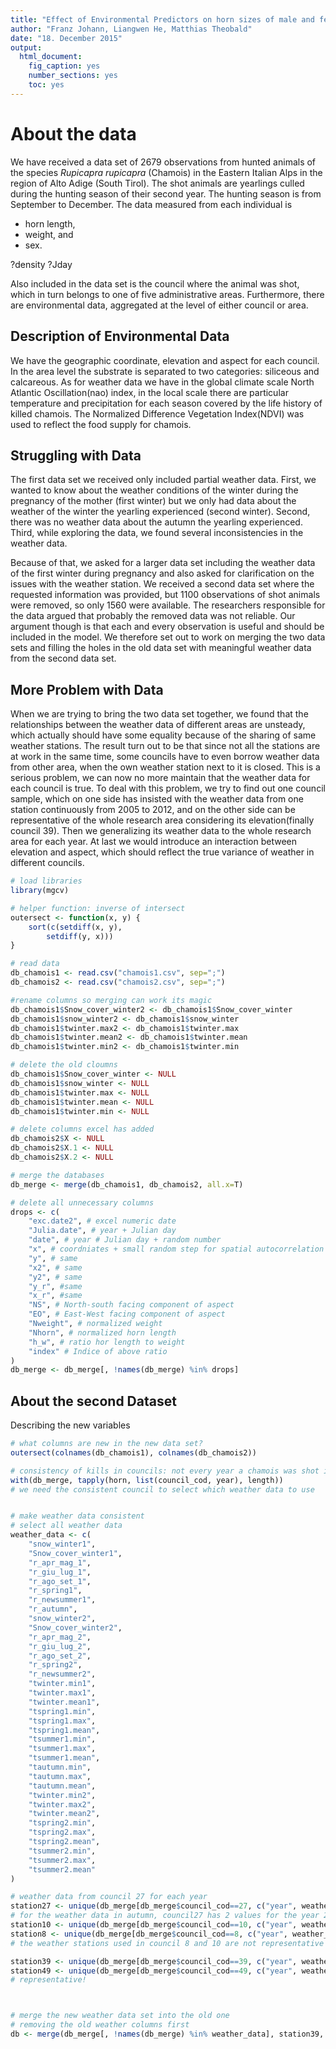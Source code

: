 ```yaml
---
title: "Effect of Environmental Predictors on horn sizes of male and female Chamois in the Eastern Italian Alps"
author: "Franz Johann, Liangwen He, Matthias Theobald"
date: "18. December 2015"
output: 
  html_document: 
    fig_caption: yes
    number_sections: yes
    toc: yes
---
```


# About the data
We have received a data set of 2679 observations from hunted animals of the species *Rupicapra rupicapra* (Chamois) in the Eastern Italian Alps in the region of Alto Adige (South Tirol). The shot animals are yearlings culled during the hunting season of their second year. The hunting season is from September to December. The data measured from each individual is 

- horn length,
- weight, and
- sex.

?density ?Jday

Also included in the data set is the council where the animal was shot, which in turn belongs to one of five administrative areas. Furthermore, there are environmental data, aggregated at the level of either council or area.

## Description of Environmental Data

We have the geographic coordinate, elevation and aspect for each council. In the area level the substrate is separated to two categories: siliceous and calcareous. As for weather data we have in the global climate scale North Atlantic Oscillation(nao) index, in the local scale there are particular temperature and precipitation for each season covered by the life history of killed chamois. The Normalized Difference Vegetation Index(NDVI) was used to reflect the food supply for chamois.

## Struggling with Data

The first data set we received only included partial weather data. First, we wanted to know about the weather conditions of the winter during the pregnancy of the mother (first winter) but we only had data about the weather of the winter the yearling experienced (second winter).
Second, there was no weather data about the autumn the yearling experienced.
Third, while exploring the data, we found several inconsistencies in the weather data.

Because of that, we asked for a larger data set including the weather data of the first winter during pregnancy and also asked for clarification on the issues with the weather station. We received a second data set where the requested information was provided, but 1100 observations of shot animals were removed, so only 1560 were available. The researchers responsible for the data argued that probably the removed data was not reliable. Our argument though is that each and every observation is useful and should be included in the model.
We therefore set out to work on merging the two data sets and filling the holes in the old data set with meaningful weather data from the second data set.

## More Problem with Data

When we are trying to bring the two data set together, we found that the relationships between the weather data of different areas are unsteady, which actually should have some equality because of the sharing of same weather stations. The result turn out to be that since not all the stations are at work in the same time, some councils have to even borrow weather data from other area, when the own weather station next to it is closed. This is a serious problem, we can now no more maintain that the weather data for each council is true.
To deal with this problem, we try to find out one council sample, which on one side has insisted with the weather data from one station continuously from 2005 to 2012, and on the other side can be representative of the whole research area considering its elevation(finally council 39). Then we generalizing its weather data to the whole research area for each year. At last we would introduce an interaction between elevation and aspect, which should reflect the true variance of weather in different councils.

```r
# load libraries
library(mgcv)

# helper function: inverse of intersect
outersect <- function(x, y) {
    sort(c(setdiff(x, y),
        setdiff(y, x)))
}

# read data
db_chamois1 <- read.csv("chamois1.csv", sep=";")
db_chamois2 <- read.csv("chamois2.csv", sep=";")

#rename columns so merging can work its magic
db_chamois1$Snow_cover_winter2 <- db_chamois1$Snow_cover_winter
db_chamois1$snow_winter2 <- db_chamois1$snow_winter
db_chamois1$twinter.max2 <- db_chamois1$twinter.max
db_chamois1$twinter.mean2 <- db_chamois1$twinter.mean
db_chamois1$twinter.min2 <- db_chamois1$twinter.min

# delete the old cloumns
db_chamois1$Snow_cover_winter <- NULL
db_chamois1$snow_winter <- NULL
db_chamois1$twinter.max <- NULL
db_chamois1$twinter.mean <- NULL
db_chamois1$twinter.min <- NULL

# delete columns excel has added
db_chamois2$X <- NULL
db_chamois2$X.1 <- NULL
db_chamois2$X.2 <- NULL

# merge the databases
db_merge <- merge(db_chamois1, db_chamois2, all.x=T)

# delete all unnecessary columns
drops <- c(
    "exc.date2", # excel numeric date
    "Julia.date", # year + Julian day
    "date", # year # Julian day + random number
    "x", # coordniates + small random step for spatial autocorrelation
    "y", # same
    "x2", # same
    "y2", # same
    "y_r", #same
    "x_r", #same
    "NS", # North-south facing component of aspect
    "EO", # East-West facing component of aspect
    "Nweight", # normalized weight
    "Nhorn", # normalized horn length
    "h_w", # ratio hor length to weight
    "index" # Indice of above ratio
)
db_merge <- db_merge[, !names(db_merge) %in% drops]

```

## About the second Dataset

Describing the new variables
```r
# what columns are new in the new data set?
outersect(colnames(db_chamois1), colnames(db_chamois2))
```

```r
# consistency of kills in councils: not every year a chamois was shot in every council
with(db_merge, tapply(horn, list(council_cod, year), length))
# we need the consistent council to select which weather data to use


# make weather data consistent
# select all weather data
weather_data <- c(
    "snow_winter1",
    "Snow_cover_winter1",
    "r_apr_mag_1",
    "r_giu_lug_1",
    "r_ago_set_1",
    "r_spring1",
    "r_newsummer1",
    "r_autumn",
    "snow_winter2",
    "Snow_cover_winter2",
    "r_apr_mag_2",
    "r_giu_lug_2",
    "r_ago_set_2",
    "r_spring2",
    "r_newsummer2",
    "twinter.min1",
    "twinter.max1",
    "twinter.mean1",
    "tspring1.min",
    "tspring1.max",
    "tspring1.mean",
    "tsummer1.min",
    "tsummer1.max",
    "tsummer1.mean",
    "tautumn.min",
    "tautumn.max",
    "tautumn.mean",
    "twinter.min2",
    "twinter.max2",
    "twinter.mean2",
    "tspring2.min",
    "tspring2.max",
    "tspring2.mean",
    "tsummer2.min",
    "tsummer2.max",
    "tsummer2.mean"
)

# weather data from council 27 for each year
station27 <- unique(db_merge[db_merge$council_cod==27, c("year", weather_data)]) # not okay: year2007
# for the weather data in autumn, council27 has 2 values for the year 2007
station10 <- unique(db_merge[db_merge$council_cod==10, c("year", weather_data)])
station8 <- unique(db_merge[db_merge$council_cod==8, c("year", weather_data)])
# the weather stations used in council 8 and 10 are not representative for the whole area

station39 <- unique(db_merge[db_merge$council_cod==39, c("year", weather_data)]) # ok, snow, T, and Prec are from the higher stations both
station49 <- unique(db_merge[db_merge$council_cod==49, c("year", weather_data)]) # same as 39
# representative!



# merge the new weather data set into the old one
# removing the old weather columns first
db <- merge(db_merge[, !names(db_merge) %in% weather_data], station39, by="year", all=F)


```


